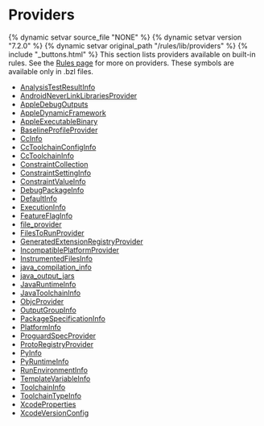 <html devsite>
<head>
  <meta name="project_path" value="/_project.yaml">
  <meta name="book_path" value="/versions/7.2.0/_book.yaml">
</head>
<body>
<h1 class="page-title">Providers</h1>

{% dynamic setvar source_file "NONE" %}
{% dynamic setvar version "7.2.0" %}
{% dynamic setvar original_path "/rules/lib/providers" %}
{% include "_buttons.html" %}
This section lists providers available on built-in rules. See the <a href='https://bazel.build/versions/7.2.0/extending/rules#providers'>Rules page</a> for more on providers. These symbols are available only in .bzl files.

<ul>

<li><a href="/versions/7.2.0/rules/lib/providers/AnalysisTestResultInfo">AnalysisTestResultInfo</a></li>

<li><a href="/versions/7.2.0/rules/lib/providers/AndroidNeverLinkLibrariesProvider">AndroidNeverLinkLibrariesProvider</a></li>

<li><a href="/versions/7.2.0/rules/lib/providers/AppleDebugOutputs">AppleDebugOutputs</a></li>

<li><a href="/versions/7.2.0/rules/lib/providers/AppleDynamicFramework">AppleDynamicFramework</a></li>

<li><a href="/versions/7.2.0/rules/lib/providers/AppleExecutableBinary">AppleExecutableBinary</a></li>

<li><a href="/versions/7.2.0/rules/lib/providers/BaselineProfileProvider">BaselineProfileProvider</a></li>

<li><a href="/versions/7.2.0/rules/lib/providers/CcInfo">CcInfo</a></li>

<li><a href="/versions/7.2.0/rules/lib/providers/CcToolchainConfigInfo">CcToolchainConfigInfo</a></li>

<li><a href="/versions/7.2.0/rules/lib/providers/CcToolchainInfo">CcToolchainInfo</a></li>

<li><a href="/versions/7.2.0/rules/lib/providers/ConstraintCollection">ConstraintCollection</a></li>

<li><a href="/versions/7.2.0/rules/lib/providers/ConstraintSettingInfo">ConstraintSettingInfo</a></li>

<li><a href="/versions/7.2.0/rules/lib/providers/ConstraintValueInfo">ConstraintValueInfo</a></li>

<li><a href="/versions/7.2.0/rules/lib/providers/DebugPackageInfo">DebugPackageInfo</a></li>

<li><a href="/versions/7.2.0/rules/lib/providers/DefaultInfo">DefaultInfo</a></li>

<li><a href="/versions/7.2.0/rules/lib/providers/ExecutionInfo">ExecutionInfo</a></li>

<li><a href="/versions/7.2.0/rules/lib/providers/FeatureFlagInfo">FeatureFlagInfo</a></li>

<li><a href="/versions/7.2.0/rules/lib/providers/file_provider">file_provider</a></li>

<li><a href="/versions/7.2.0/rules/lib/providers/FilesToRunProvider">FilesToRunProvider</a></li>

<li><a href="/versions/7.2.0/rules/lib/providers/GeneratedExtensionRegistryProvider">GeneratedExtensionRegistryProvider</a></li>

<li><a href="/versions/7.2.0/rules/lib/providers/IncompatiblePlatformProvider">IncompatiblePlatformProvider</a></li>

<li><a href="/versions/7.2.0/rules/lib/providers/InstrumentedFilesInfo">InstrumentedFilesInfo</a></li>

<li><a href="/versions/7.2.0/rules/lib/providers/java_compilation_info">java_compilation_info</a></li>

<li><a href="/versions/7.2.0/rules/lib/providers/java_output_jars">java_output_jars</a></li>

<li><a href="/versions/7.2.0/rules/lib/providers/JavaRuntimeInfo">JavaRuntimeInfo</a></li>

<li><a href="/versions/7.2.0/rules/lib/providers/JavaToolchainInfo">JavaToolchainInfo</a></li>

<li><a href="/versions/7.2.0/rules/lib/providers/ObjcProvider">ObjcProvider</a></li>

<li><a href="/versions/7.2.0/rules/lib/providers/OutputGroupInfo">OutputGroupInfo</a></li>

<li><a href="/versions/7.2.0/rules/lib/providers/PackageSpecificationInfo">PackageSpecificationInfo</a></li>

<li><a href="/versions/7.2.0/rules/lib/providers/PlatformInfo">PlatformInfo</a></li>

<li><a href="/versions/7.2.0/rules/lib/providers/ProguardSpecProvider">ProguardSpecProvider</a></li>

<li><a href="/versions/7.2.0/rules/lib/providers/ProtoRegistryProvider">ProtoRegistryProvider</a></li>

<li><a href="/versions/7.2.0/rules/lib/providers/PyInfo">PyInfo</a></li>

<li><a href="/versions/7.2.0/rules/lib/providers/PyRuntimeInfo">PyRuntimeInfo</a></li>

<li><a href="/versions/7.2.0/rules/lib/providers/RunEnvironmentInfo">RunEnvironmentInfo</a></li>

<li><a href="/versions/7.2.0/rules/lib/providers/TemplateVariableInfo">TemplateVariableInfo</a></li>

<li><a href="/versions/7.2.0/rules/lib/providers/ToolchainInfo">ToolchainInfo</a></li>

<li><a href="/versions/7.2.0/rules/lib/providers/ToolchainTypeInfo">ToolchainTypeInfo</a></li>

<li><a href="/versions/7.2.0/rules/lib/providers/XcodeProperties">XcodeProperties</a></li>

<li><a href="/versions/7.2.0/rules/lib/providers/XcodeVersionConfig">XcodeVersionConfig</a></li>
</ul>
</body>
</html>
